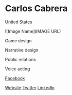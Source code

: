 # Carlos Cabrera

<Location>

United States

</Location>

![Image Name](IMAGE URL)

<Skills>

Game design

Narrative design

Public relations

Voice acting

</Skills>

<Personal>

[Facebook](https://facebook.com/carlosatscg)

</Personal>

<Business>

[Website](http://carloscabrera.carrd.co/)
[Twitter](https://twitter.com/carlosatscg)
[LinkedIn](https://www.linkedin.com/carlosmercedcabrera)

</Business>